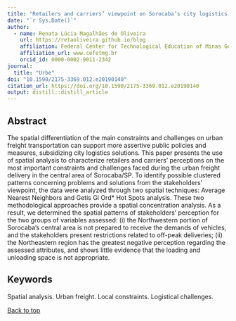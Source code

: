 ```yaml
---
title: "Retailers and carriers’ viewpoint on Sorocaba’s city logistics: a spatial analysis"
date: "`r Sys.Date()`"
author:
  - name: Renata Lúcia Magalhães de Oliveira
    url: https://retaoliveira.github.io/blog
    affiliation: Federal Center for Technological Education of Minas Gerais
    affiliation_url: www.cefetmg.br
    orcid_id: 0000-0002-9011-2342
journal: 
  title: "Urbe"
doi: "10.1590/2175-3369.012.e20190140"
citation_url: https://doi.org/10.1590/2175-3369.012.e20190140
output: distill::distill_article
---
```


<link rel="stylesheet" href="academicons-1.9.1/css/academicons.min.css"/>

## Abstract

The spatial differentiation of the main constraints and challenges on urban freight transportation can support more assertive public policies and measures, subsidizing city logistics solutions. This paper presents the use of spatial analysis to characterize retailers and carriers’ perceptions on the most important constraints and challenges faced during the urban freight delivery in the central area of Sorocaba/SP. To identify possible clustered patterns concerning problems and solutions from the stakeholders’ viewpoint, the data were analyzed through two spatial techniques: Average Nearest Neighbors and Getis Gi Ord* Hot Spots analysis. These two methodological approaches provide a spatial concentration analysis. As a result, we determined the spatial patterns of stakeholders’ perception for the two groups of variables assessed: (i) the Northwestern portion of Sorocaba’s central area is not prepared to receive the demands of vehicles, and the stakeholders present restrictions related to off-peak deliveries; (ii) the Northeastern region has the greatest negative perception regarding the assessed attributes, and shows little evidence that the loading and unloading space is not appropriate.

## Keywords
Spatial analysis. Urban freight. Local constraints. Logistical challenges.

 <a href="#top">Back to top</a>
